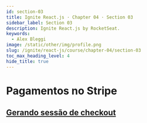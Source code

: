 ```yaml
---
id: section-03
title: Ignite React.js · Chapter 04 · Section 03
sidebar_label: Section 03
description: Ignite React.js by RocketSeat.
keywords:
  - Alex Bleggi
image: /static/other/img/profile.png
slug: /ignite/react-js/course/chapter-04/section-03
toc_max_heading_level: 4
hide_title: true
---
```



# Pagamentos no Stripe

## [Gerando sessão de checkout](https://app.rocketseat.com.br/node/back-end-no-front-end/group/pagamentos-no-stripe/lesson/gerando-sessao-de-checkout)
